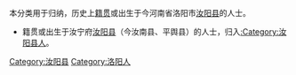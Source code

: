 本分类用于归纳，历史上[[籍贯|籍贯]]或出生于今河南省洛阳市[[汝阳县|汝阳县]]的人士。

*籍贯或出生于汝宁府[[汝阳县_(隋朝)|汝阳县]]（今汝南县、平舆县）的人士，归入[[:Category:汝阳县人|:Category:汝阳县人]]。

[[Category:汝阳县|Category:汝阳县]]
[[Category:洛阳人|Category:洛阳人]]